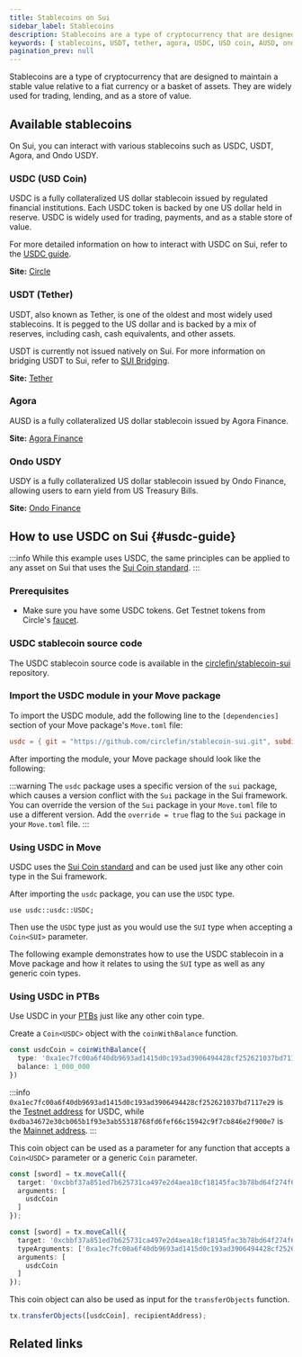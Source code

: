 ```yaml
---
title: Stablecoins on Sui
sidebar_label: Stablecoins
description: Stablecoins are a type of cryptocurrency that are designed to maintain a stable value relative to a fiat currency or a basket of assets. 
keywords: [ stablecoins, USDT, tether, agora, USDC, USD coin, AUSD, ondo USDY, USDY, using stablecoins, stablecoins in ptbs, ptbs, programmable transaction blocks, stablecoins in programmable transaction blocks ]
pagination_prev: null
---
```


Stablecoins are a type of cryptocurrency that are designed to maintain a stable value relative to a fiat currency or a basket of assets. They are widely used for trading, lending, and as a store of value. 

## Available stablecoins

On Sui, you can interact with various stablecoins such as USDC, USDT, Agora, and Ondo USDY.

### USDC (USD Coin)

USDC is a fully collateralized US dollar stablecoin issued by regulated financial institutions. Each USDC token is backed by one US dollar held in reserve. USDC is widely used for trading, payments, and as a stable store of value.

For more detailed information on how to interact with USDC on Sui, refer to the [USDC guide](#usdc-guide).

**Site:** [Circle](https://www.circle.com/en/usdc)

### USDT (Tether)

USDT, also known as Tether, is one of the oldest and most widely used stablecoins. It is pegged to the US dollar and is backed by a mix of reserves, including cash, cash equivalents, and other assets.

USDT is currently not issued natively on Sui. For more information on bridging USDT to Sui, refer to [SUI Bridging](../../concepts/tokenomics/sui-bridging.mdx).

**Site:** [Tether](https://tether.to/)

### Agora

AUSD is a fully collateralized US dollar stablecoin issued by Agora Finance.

**Site:** [Agora Finance](https://www.agora.finance/)

### Ondo USDY
USDY is a fully collateralized US dollar stablecoin issued by Ondo Finance, allowing users to earn yield from US Treasury Bills.

**Site:** [Ondo Finance](https://ondo.finance/)

## How to use USDC on Sui {#usdc-guide}

:::info
While this example uses USDC, the same principles can be applied to any asset on Sui that uses the [Sui Coin standard](../../standards/coin.mdx).
:::

### Prerequisites

- Make sure you have some USDC tokens. Get Testnet tokens from Circle's [faucet](https://faucet.circle.com/).

### USDC stablecoin source code

The USDC stablecoin source code is available in the [circlefin/stablecoin-sui](https://github.com/circlefin/stablecoin-sui/blob/master/packages/usdc/sources/usdc.move) repository.

### Import the USDC module in your Move package

To import the USDC module, add the following line to the `[dependencies]` section of your Move package's `Move.toml` file:

```toml
usdc = { git = "https://github.com/circlefin/stablecoin-sui.git", subdir = "packages/usdc", rev = "master" }
```

After importing the module, your Move package should look like the following:

<ImportContent source="examples/move/usdc_usage/Move.toml" mode="code" />

:::warning
The `usdc` package uses a specific version of the `sui` package, which causes a version conflict with the `Sui` package in the Sui framework. You can override the version of the `Sui` package in your `Move.toml` file to use a different version. Add the `override = true` flag to the `Sui` package in your `Move.toml` file.
:::

### Using USDC in Move

USDC uses the [Sui Coin standard](../../standards/coin.mdx) and can be used just like any other coin type in the Sui framework.

After importing the `usdc` package, you can use the `USDC` type.

```move
use usdc::usdc::USDC;
```

Then use the `USDC` type just as you would use the `SUI` type when accepting a `Coin<SUI>` parameter.

<ImportContent source="examples/move/usdc_usage/sources/example.move" mode="code" fun="buy_sword_with_usdc" />

The following example demonstrates how to use the USDC stablecoin in a Move package and how it relates to using the `SUI` type as well as any generic coin types.

<ImportContent source="examples/move/usdc_usage/sources/example.move" mode="code" />

### Using USDC in PTBs

Use USDC in your [PTBs](/guides/developer/sui-101/building-ptb) just like any other coin type.

Create a `Coin<USDC>` object with the `coinWithBalance` function.

```typescript
const usdcCoin = coinWithBalance({
  type: '0xa1ec7fc00a6f40db9693ad1415d0c193ad3906494428cf252621037bd7117e29::usdc::USDC',
  balance: 1_000_000
})
```

:::info
`0xa1ec7fc00a6f40db9693ad1415d0c193ad3906494428cf252621037bd7117e29` is the [Testnet address](https://suiscan.xyz/testnet/coin/0xa1ec7fc00a6f40db9693ad1415d0c193ad3906494428cf252621037bd7117e29::usdc::USDC) for USDC, while `0xdba34672e30cb065b1f93e3ab55318768fd6fef66c15942c9f7cb846e2f900e7` is the [Mainnet address](https://suiscan.xyz/coin/0xdba34672e30cb065b1f93e3ab55318768fd6fef66c15942c9f7cb846e2f900e7::usdc::USDC).
:::

This coin object can be used as a parameter for any function that accepts a `Coin<USDC>` parameter or a generic `Coin` parameter.

```typescript
const [sword] = tx.moveCall({
  target: '0xcbbf37a851ed7b625731ca497e2d4aea18cf18145fac3b78bd64f274f6a09d30::usdc_usage::buy_sword_with_usdc', 
  arguments: [
    usdcCoin
  ]
});
```

```typescript
const [sword] = tx.moveCall({
  target: '0xcbbf37a851ed7b625731ca497e2d4aea18cf18145fac3b78bd64f274f6a09d30::usdc_usage::buy_sword_with_arbitrary_coin', 
  typeArguments: ['0xa1ec7fc00a6f40db9693ad1415d0c193ad3906494428cf252621037bd7117e29::usdc::USDC'],
  arguments: [
    usdcCoin
  ]
});
```

This coin object can also be used as input for the `transferObjects` function.

```typescript
tx.transferObjects([usdcCoin], recipientAddress);
```

## Related links

<RelatedLink to="/guides/developer/coin/regulated.mdx" />
<RelatedLink to="/guides/developer/coin/loyalty.mdx" />
<RelatedLink to="/guides/developer/coin/in-game-token.mdx" />
